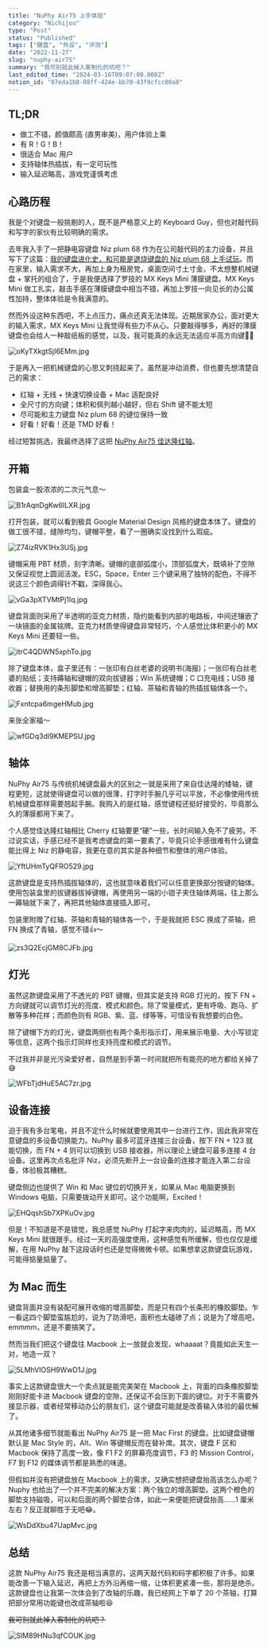 ```yaml
---
title: "NuPhy Air75 上手体验"
category: "Nichijou"
type: "Post"
status: "Published"
tags: ["键盘", "外设", "评测"]
date: "2022-11-27"
slug: "nuphy-air75"
summary: "我可别就此掉入客制化的坑吧？"
last_edited_time: "2024-03-16T09:07:00.000Z"
notion_id: "87eda1b8-08ff-424e-bb70-43f0cfcc00a8"
---
```



## **TL;DR**

- 做工不错，颜值颇高 (直男审美)，用户体验上乘
- 有 R！G！B！
- 很适合 Mac 用户
- 支持轴体热插拔，有一定可玩性
- 输入延迟略高，游戏党谨慎考虑

## 心路历程


我是个对键盘一般挑剔的人，既不是严格意义上的 Keyboard Guy，但也对敲代码和写字的家伙有比较明确的需求。


去年我入手了一把静电容键盘 Niz plum 68 作为在公司敲代码的主力设备，并且写下了这篇：[我的键盘进化史，和可能是退烧键盘的 Niz plum 68 上手试玩](https://blog.varzy.me/my-keyboard-evolution-and-niz-plum-review)。而在家里，输入需求不大，再加上身为租房党，桌面空间寸土寸金，不太想整机械键盘 + 掌托的组合了，于是我便选择了罗技的 MX Keys Mini 薄膜键盘。MX Keys Mini 做工扎实，敲击手感在薄膜键盘中相当不错，再加上罗技一向见长的办公属性加持，整体体验是令我满意的。


然而外设这种东西吧，不上点压力，痛点还真无法体现。近期居家办公，面对更大的输入需求，MX Keys Mini 让我觉得有些力不从心。只要敲得够多，再好的薄膜键盘也会给人一种敲纸板的感觉，以及，我可能真的永远无法适应半高方向键🤦‍♂️


![oKyTXkgtSjI6EMm.jpg](https://cdn.sa.net/2024/03/16/oKyTXkgtSjI6EMm.jpg)


于是再入一把机械键盘的心思又刺挠起来了。虽然是冲动消费，但也要先想清楚自己的需求：

- 红轴 + 无线 + 快速切换设备 + Mac 适配良好
- 全尺寸的方向键；体积和佩列越小越好，但右 Shift 键不能太短
- 尽可能和主力键盘 Niz plum 68 的键位保持一致
- 好看！好看！还是 TMD 好看！

经过短暂挑选，我最终选择了这把 [NuPhy Air75 佳达隆红轴](https://item.jd.com/10046170706655.html)。


## 开箱


包装盒一股浓浓的二次元气息～


![B1rAqnDgKw6ILXR.jpg](https://cdn.sa.net/2024/03/16/B1rAqnDgKw6ILXR.jpg)


打开包装，就可以看到极具 Google Material Design 风格的键盘本体了。键盘的做工很不错，缝隙均匀，键帽平整，看了一圈确实没找到什么瑕疵。


![Z74izRVK1Hx3USj.jpg](https://cdn.sa.net/2024/03/16/Z74izRVK1Hx3USj.jpg)


键帽采用 PBT 材质，刻字清晰。键帽的底部弧度小，顶部弧度大，既填补了空隙又保证视觉上圆润活泼。ESC，Space，Enter 三个键采用了独特的配色，不得不说这三个颜色调得针不戳，深得我心。


![vGa3pXTVMtPj1Iq.jpg](https://cdn.sa.net/2024/03/16/vGa3pXTVMtPj1Iq.jpg)


键盘背面则采用了半透明的亚克力材质，隐约能看到内部的电路板，中间还镶嵌了一块镜面的金属铭牌。亚克力材质使得键盘非常轻巧，个人感觉比体积更小的 MX Keys Mini 还要轻一些。


![itrC4QDWN5xphTo.jpg](https://cdn.sa.net/2024/03/16/itrC4QDWN5xphTo.jpg)


除了键盘本体，盒子里还有：一张印有白丝老婆的说明书(海报)；一张印有白丝老婆的贴纸；支持薅轴和键帽的双向拔键器；Win 系统键帽；C 口充电线；USB 接收器；替换用的条形脚垫和增高脚垫；红轴、茶轴和青轴的热插拔轴体各一个。


![Fxntcpa6mgeHMub.jpg](https://cdn.sa.net/2024/03/16/Fxntcpa6mgeHMub.jpg)


来张全家福～


![wfGDq3dI9KMEPSU.jpg](https://cdn.sa.net/2024/03/16/wfGDq3dI9KMEPSU.jpg)


## 轴体


NuPhy Air75 与传统机械键盘最大的区别之一就是采用了来自佳达隆的矮轴，键程更短，这就使得键盘可以做的很薄，打字时手腕几乎可以平放，不必像使用传统机械键盘那样需要翘起手腕。我购入的是红轴，感觉键程还挺好接受的，毕竟那么久的薄膜都用下来了。


个人感觉佳达隆红轴相比 Cherry 红轴要更“硬”一些，长时间输入免不了疲劳。不过说实话，手感已经不是我考虑键盘的第一要素了，毕竟只论手感很难有什么键盘能比得上 Niz 的静电容，我更在意的其实是各种细节和整体的用户体验。


![YftUHmTyQFRO529.jpg](https://cdn.sa.net/2024/03/16/YftUHmTyQFRO529.jpg)


这款键盘是支持热插拔轴体的，这也就意味着我们可以任意更换部分按键的轴体。使用包装盒里的拔键器拔掉键帽，再使用另一端的小钳子夹住轴体两端，往上那么一薅轴就下来了，再把其他轴体直接插入即可。


包装里附赠了红轴、茶轴和青轴的轴体各一个，于是我就把 ESC 换成了茶轴，把 FN 换成了青轴，感觉不错👍～


![zs3Q2EcjGM8CJFb.jpg](https://cdn.sa.net/2024/03/16/zs3Q2EcjGM8CJFb.jpg)


## 灯光


虽然这款键盘采用了不透光的 PBT 键帽，但其实是支持 RGB 灯光的，按下 FN + 方向键就可以调节灯光的亮度、模式和颜色。除了常量模式，更有呼吸、跑马、扩散等多种花样；而颜色则有 RGB、紫、蓝、绿等等，可惜没有我想要的白色。


除了键帽下方的灯光，键盘两侧也有两个条形指示灯，用来展示电量、大小写锁定等信息，这两个指示灯同样也支持亮度和模式的调节。


不过我并非是光污染爱好者，自然是到手第一时间就把所有能亮的地方都给关掉了😅


![WFbTjdHuE5AC7zr.jpg](https://cdn.sa.net/2024/03/16/WFbTjdHuE5AC7zr.jpg)


## 设备连接


迫于我有多台笔电，并且不定什么时候就要使用其中一台进行工作，因此我非常在意键盘的多设备切换能力。NuPhy 最多可蓝牙连接三台设备，按下 FN + 123 就能切换，而 FN + 4 则可以切换到 USB 接收器，所以理论上键盘可最多连接 4 台设备。这里再次点名批评 Niz，必须先断开上一台设备的连接才能连入第二台设备，体验极其糟糕。


键盘侧边也提供了 Win 和 Mac 键位的切换开关，如果从 Mac 电脑更换到 Windows 电脑，只需要拨动开关即可。这个功能啊，Excited！


![EHQqshSb7XPKuOv.jpg](https://cdn.sa.net/2024/03/16/EHQqshSb7XPKuOv.jpg)


但是！不知道是不是错觉，我总感觉 NuPhy 打起字来肉肉的，延迟略高，而 MX Keys Mini 就很跟手。经过一天的高强度使用，这种感觉有所缓解，但也仅仅是缓解，在用 NuPhy 敲下这段话时也还是觉得微微卡顿。如果想拿这款键盘玩游戏，可能得掂量掂量了。


## 为 Mac 而生


键盘背面并没有装配可展开收缩的增高脚垫，而是只有四个长条形的橡胶脚垫。乍一看这四个脚垫蛮尴尬的，说为了防滑吧，面积也太磕碜了点；说是为了增高吧，emmmm，还是不要搞笑了。


然而当我们把这个键盘往 Macbook 上一放就会发现，whaaaat？竟能如此天生一对，地造一双？


![5LMhVlOSH9WwD1J.jpg](https://cdn.sa.net/2024/03/16/5LMhVlOSH9WwD1J.jpg)


事实上这款键盘很大一个卖点就是能完美架在 Macbook 上，背面的四条橡胶脚垫刚刚好能卡进 Macbook 键盘的空隙，还保证不会压到下面的键位。对于不需要外接显示器，或者经常移动办公的朋友们，这个键盘可能就是改善输入体验的最优解了。


从其他诸多细节就能看出 NuPhy Air75 是一把 Mac First 的键盘。比如键盘键帽默认是 Mac Style 的，Alt、Win 等键帽反而在替补席。其次，键盘 F 区和 Macbook 保持了高度一致，像 F1 F2 的屏幕亮度调节，F3 的 Mission Control，F7 到 F12 的媒体调节都是熟悉的味道。


但假如并没有把键盘放在 Macbook 上的需求，又确实想把键盘抬高该怎么办呢？Nuphy 也给出了一个并不完美的解决方案：两个独立的增高脚垫。这两个橙色的脚垫支持磁吸，可以和后面的两个脚垫合体，如此一来便能把键盘抬高……1 厘米左右？反正就聊胜于无吧😂。


![WsDdXbu47UapMvc.jpg](https://cdn.sa.net/2024/03/16/WsDdXbu47UapMvc.jpg)


## 总结


这款 NuPhy Air75 我还是相当满意的，这两天敲代码和码字都积极了许多。如果能改善一下输入延迟，再把上方外沿再缩一缩，让体积更紧凑一些，那将是绝杀。这款键盘也让我第一次体会到了改轴的乐趣，我已经网上下单了 20 个茶轴，打算把部分常用功能键也改成茶轴啦😆


~~我可别就此掉入客制化的坑吧？~~


![SlM89HNu3qfCOUK.jpg](https://cdn.sa.net/2024/03/16/SlM89HNu3qfCOUK.jpg)

